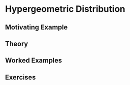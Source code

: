 # Hypergeometric Distribution {#hypergeometric}

## Motivating Example {-}

## Theory {-}

## Worked Examples {-}

## Exercises {-}
